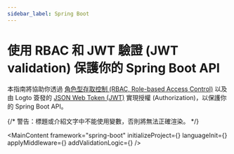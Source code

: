 ```yaml
---
sidebar_label: Spring Boot
---
```




# 使用 RBAC 和 JWT 驗證 (JWT validation) 保護你的 Spring Boot API

本指南將協助你透過 [角色型存取控制 (RBAC, Role-based Access Control)](/authorization/role-based-access-control) 以及由 Logto 簽發的 [JSON Web Token (JWT)](https://auth.wiki/jwt) 實現授權 (Authorization)，以保護你的 Spring Boot API。

{/* 警告：標題或介紹文字中不能使用變數，否則將無法正確渲染。 */}

<MainContent
  framework="spring-boot"
  initializeProject={<InitProject />}
  languageInit={<Init />}
  applyMiddleware={<ApplyMiddleware />}
  addValidationLogic={<AddValidationLogic framework="spring-boot" />}
/>
